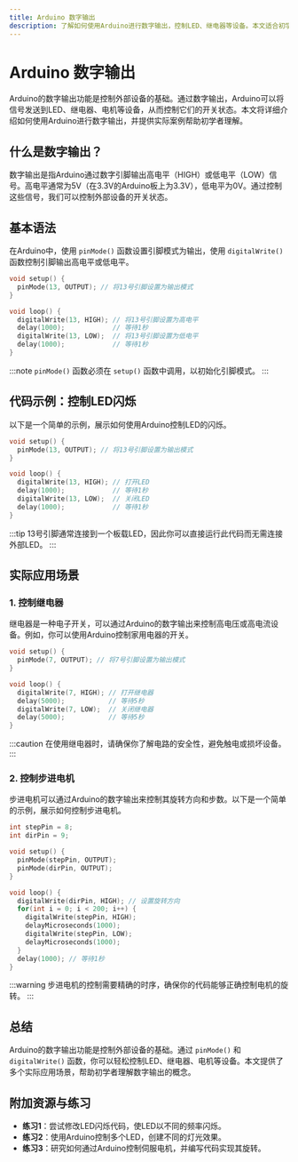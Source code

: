 ```yaml
---
title: Arduino 数字输出
description: 了解如何使用Arduino进行数字输出，控制LED、继电器等设备。本文适合初学者，包含代码示例和实际应用场景。
---
```


# Arduino 数字输出

Arduino的数字输出功能是控制外部设备的基础。通过数字输出，Arduino可以将信号发送到LED、继电器、电机等设备，从而控制它们的开关状态。本文将详细介绍如何使用Arduino进行数字输出，并提供实际案例帮助初学者理解。

## 什么是数字输出？

数字输出是指Arduino通过数字引脚输出高电平（HIGH）或低电平（LOW）信号。高电平通常为5V（在3.3V的Arduino板上为3.3V），低电平为0V。通过控制这些信号，我们可以控制外部设备的开关状态。

## 基本语法

在Arduino中，使用 `pinMode()` 函数设置引脚模式为输出，使用 `digitalWrite()` 函数控制引脚输出高电平或低电平。

```cpp
void setup() {
  pinMode(13, OUTPUT); // 将13号引脚设置为输出模式
}

void loop() {
  digitalWrite(13, HIGH); // 将13号引脚设置为高电平
  delay(1000);            // 等待1秒
  digitalWrite(13, LOW);  // 将13号引脚设置为低电平
  delay(1000);            // 等待1秒
}
```

:::note
`pinMode()` 函数必须在 `setup()` 函数中调用，以初始化引脚模式。
:::

## 代码示例：控制LED闪烁

以下是一个简单的示例，展示如何使用Arduino控制LED的闪烁。

```cpp
void setup() {
  pinMode(13, OUTPUT); // 将13号引脚设置为输出模式
}

void loop() {
  digitalWrite(13, HIGH); // 打开LED
  delay(1000);            // 等待1秒
  digitalWrite(13, LOW);  // 关闭LED
  delay(1000);            // 等待1秒
}
```

:::tip
13号引脚通常连接到一个板载LED，因此你可以直接运行此代码而无需连接外部LED。
:::

## 实际应用场景

### 1. 控制继电器

继电器是一种电子开关，可以通过Arduino的数字输出来控制高电压或高电流设备。例如，你可以使用Arduino控制家用电器的开关。

```cpp
void setup() {
  pinMode(7, OUTPUT); // 将7号引脚设置为输出模式
}

void loop() {
  digitalWrite(7, HIGH); // 打开继电器
  delay(5000);           // 等待5秒
  digitalWrite(7, LOW);  // 关闭继电器
  delay(5000);           // 等待5秒
}
```

:::caution
在使用继电器时，请确保你了解电路的安全性，避免触电或损坏设备。
:::

### 2. 控制步进电机

步进电机可以通过Arduino的数字输出来控制其旋转方向和步数。以下是一个简单的示例，展示如何控制步进电机。

```cpp
int stepPin = 8;
int dirPin = 9;

void setup() {
  pinMode(stepPin, OUTPUT);
  pinMode(dirPin, OUTPUT);
}

void loop() {
  digitalWrite(dirPin, HIGH); // 设置旋转方向
  for(int i = 0; i < 200; i++) {
    digitalWrite(stepPin, HIGH);
    delayMicroseconds(1000);
    digitalWrite(stepPin, LOW);
    delayMicroseconds(1000);
  }
  delay(1000); // 等待1秒
}
```

:::warning
步进电机的控制需要精确的时序，确保你的代码能够正确控制电机的旋转。
:::

## 总结

Arduino的数字输出功能是控制外部设备的基础。通过 `pinMode()` 和 `digitalWrite()` 函数，你可以轻松控制LED、继电器、电机等设备。本文提供了多个实际应用场景，帮助初学者理解数字输出的概念。

## 附加资源与练习

- **练习1**：尝试修改LED闪烁代码，使LED以不同的频率闪烁。
- **练习2**：使用Arduino控制多个LED，创建不同的灯光效果。
- **练习3**：研究如何通过Arduino控制伺服电机，并编写代码实现其旋转。
